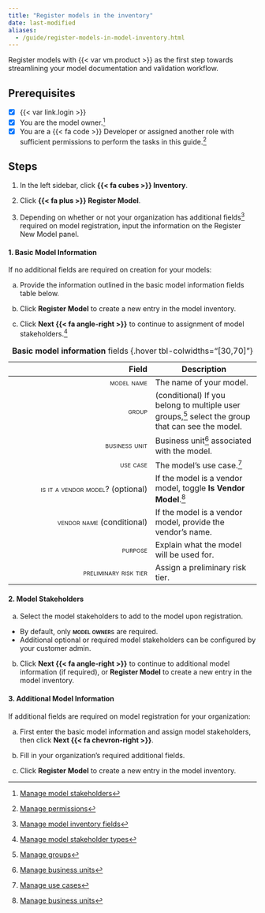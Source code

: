 ```yaml
---
title: "Register models in the inventory"
date: last-modified
aliases:
  - /guide/register-models-in-model-inventory.html
---
```


Register models with {{< var vm.product >}} as the first step towards streamlining your model documentation and validation workflow. 

::: {.attn}

## Prerequisites

- [x] {{< var link.login >}}
- [x] You are the model owner.[^1]
- [x] You are a [{{< fa code >}} Developer]{.bubble} or assigned another role with sufficient permissions to perform the tasks in this guide.[^2]

:::

## Steps

1. In the left sidebar, click **{{< fa cubes >}} Inventory**.

2. Click **{{< fa plus >}} Register Model**.

3. Depending on whether or not your organization has additional fields[^3] required on model registration, input the information on the Register New Model panel.

::: {.panel-tabset}

#### 1. Basic Model Information

If no additional fields are required on creation for your models:

a.  Provide the information outlined in the basic model information fields table below.

b. Click **Register Model** to create a new entry in the model inventory.

c. Click **Next {{< fa angle-right >}}** to continue to assignment of model stakeholders.[^4]

| Field | Description |
|---:|---|
| [model name]{.smallcaps} | The name of your model. |
| [group]{.smallcaps}  | (conditional) If you belong to multiple user groups,[^5] select the group that can see the model. |
| [business unit]{.smallcaps}  | Business unit[^6] associated with the model. |
| [use case]{.smallcaps}  | The model's use case.[^7] |
| [is it a vendor model]{.smallcaps}[?]{.smallercaps}  (optional) | If the model is a vendor model, toggle **Is Vendor Model**.[^6] |
| [vendor name]{.smallcaps}  (conditional) | If the model is a vendor model, provide the vendor's name. |
| [purpose]{.smallcaps}  | Explain what the model will be used for. |
| [preliminary risk tier]{.smallcaps}  | Assign a preliminary risk tier. |
: **Basic model information** fields {.hover tbl-colwidths="[30,70]"}

#### 2. Model Stakeholders

a. Select the model stakeholders to add to the model upon registration.

  - By default, only **[model owner]{.smallcaps}**s are required.
  - Additional optional or required model stakeholders can be configured by your customer admin.

b. Click **Next {{< fa angle-right >}}** to continue to additional model information (if required), or **Register Model** to create a new entry in the model inventory.

#### 3. Additional Model Information

If additional fields are required on model registration for your organization:

a. First enter the basic model information and assign model stakeholders, then click **Next {{< fa chevron-right >}}**.

b. Fill in your organization's required additional fields.

c. Click **Register Model** to create a new entry in the model inventory.

:::


<!-- FOOTNOTES -->

[^1]: [Manage model stakeholders](/guide/model-inventory/edit-model-inventory-fields.qmd#manage-model-stakeholders)

[^2]: [Manage permissions](/guide/configuration/manage-permissions.qmd)

[^3]: [Manage model inventory fields](manage-model-inventory-fields.qmd)

[^4]: [Manage model stakeholder types](/guide/configuration/manage-model-stakeholder-types.qmd)

[^5]: [Manage groups](/guide/configuration/manage-groups.qmd)

[^6]: [Manage business units](/guide/configuration/set-up-your-organization.qmd#manage-business-units)

[^7]: [Manage use cases](/guide/configuration/set-up-your-organization.qmd#manage-use-cases)

[^8]: [Vendor model](/about/glossary/glossary.qmd#vendor-model)
